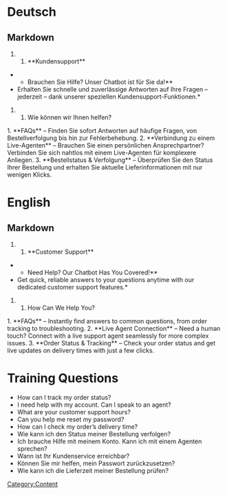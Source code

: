 [[Category:Content]]

= Deutsch =
== Markdown ==
<markdown>
### **Kundensupport**
**Brauchen Sie Hilfe? Unser Chatbot ist für Sie da!**
*Erhalten Sie schnelle und zuverlässige Antworten auf Ihre Fragen – jederzeit – dank unserer speziellen Kundensupport-Funktionen.*

#### Wie können wir Ihnen helfen?
1. **FAQs** – Finden Sie sofort Antworten auf häufige Fragen, von Bestellverfolgung bis hin zur Fehlerbehebung.
2. **Verbindung zu einem Live-Agenten** – Brauchen Sie einen persönlichen Ansprechpartner? Verbinden Sie sich nahtlos mit einem Live-Agenten für komplexere Anliegen.
3. **Bestellstatus & Verfolgung** – Überprüfen Sie den Status Ihrer Bestellung und erhalten Sie aktuelle Lieferinformationen mit nur wenigen Klicks.
</markdown>

= English =
== Markdown ==
<markdown>
###  **Customer Support**
**Need Help? Our Chatbot Has You Covered!**
*Get quick, reliable answers to your questions anytime with our dedicated customer support features.*

#### How Can We Help You?
1. **FAQs** – Instantly find answers to common questions, from order tracking to troubleshooting.
2. **Live Agent Connection** – Need a human touch? Connect with a live support agent seamlessly for more complex issues.
3. **Order Status & Tracking** – Check your order status and get live updates on delivery times with just a few clicks.
</markdown>

= Training Questions = 

* How can I track my order status?
* I need help with my account. Can I speak to an agent?
* What are your customer support hours?
* Can you help me reset my password?
* How can I check my order’s delivery time?
* Wie kann ich den Status meiner Bestellung verfolgen?
* Ich brauche Hilfe mit meinem Konto. Kann ich mit einem Agenten sprechen?
* Wann ist Ihr Kundenservice erreichbar?
* Können Sie mir helfen, mein Passwort zurückzusetzen?
* Wie kann ich die Lieferzeit meiner Bestellung prüfen?